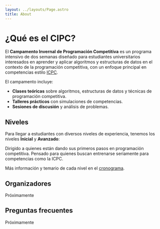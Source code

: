 ```yaml
---
layout: ../layouts/Page.astro
title: About
---
```


<Carousel/>

# ¿Qué es el CIPC?
El **Campamento Invernal de Programación Competitiva** es un programa intensivo de dos semanas diseñado para estudiantes universitarios interesados en aprender y aplicar algoritmos y estructuras de datos en el contexto de la programación competitiva, con un enfoque principal en competencias estilo [ICPC](https://en.wikipedia.org/wiki/International_Collegiate_Programming_Contest).

El campamento incluye:
* **Clases teóricas** sobre algoritmos, estructuras de datos y técnicas de programación competitiva.
* **Talleres prácticos** con simulaciones de competencias.
* **Sesiones de discusión** y análisis de problemas.

## Niveles
Para llegar a estudiantes con diversos niveles de experiencia, tenemos los niveles **Inicial** y **Avanzado**:

<CardStack>
  <Card class="w-full" title="🚀 Inicial" slot="left">
    Dirigido a quienes están dando sus primeros pasos en programación competitiva.
  </Card>
  <Card class="w-full" title="🏆 Avanzado" slot="right">
    Pensado para quienes buscan entrenarse seriamente para competencias como la ICPC.
  </Card>
</CardStack>

Más información y temario de cada nivel en el [cronograma](/cronograma).

## Organizadores
Próximamente


## Preguntas frecuentes
Próximamente
